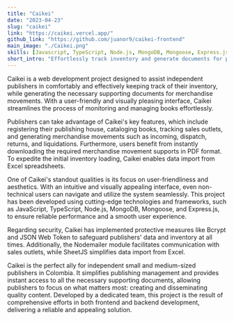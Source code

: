 ---
title: "Caikei"
date: "2023-04-23"
slug: "caikei"
link: "https://caikei.vercel.app/"
github_link: "https://github.com/juanor9/caikei-frontend"
main_image: "./Caikei.png"
skills: [Javascript, TypeScript, Node.js, MongoDB, Mongoose, Express.js, Bcrypt, JSON Web Token, Nodemailer, SheetJS, React.js, Redux Toolkit, React PDF, Cloudinary React, SASS, React Hot Toast]
short_intro: "Effortlessly track inventory and generate documents for publishers. User-friendly interface, secure backend. Simplify operations for small-medium publishers. Reliable and visually appealing solution."
---
Caikei is a web development project designed to assist independent publishers in comfortably and effectively keeping track of their inventory, while generating the necessary supporting documents for merchandise movements. With a user-friendly and visually pleasing interface, Caikei streamlines the process of monitoring and managing books effortlessly.

Publishers can take advantage of Caikei's key features, which include registering their publishing house, cataloging books, tracking sales outlets, and generating merchandise movements such as incoming, dispatch, returns, and liquidations. Furthermore, users benefit from instantly downloading the required merchandise movement supports in PDF format. To expedite the initial inventory loading, Caikei enables data import from Excel spreadsheets.

One of Caikei's standout qualities is its focus on user-friendliness and aesthetics. With an intuitive and visually appealing interface, even non-technical users can navigate and utilize the system seamlessly. This project has been developed using cutting-edge technologies and frameworks, such as JavaScript, TypeScript, Node.js, MongoDB, Mongoose, and Express.js, to ensure reliable performance and a smooth user experience.

Regarding security, Caikei has implemented protective measures like Bcrypt and JSON Web Token to safeguard publishers' data and inventory at all times. Additionally, the Nodemailer module facilitates communication with sales outlets, while SheetJS simplifies data import from Excel.

Caikei is the perfect ally for independent small and medium-sized publishers in Colombia. It simplifies publishing management and provides instant access to all the necessary supporting documents, allowing publishers to focus on what matters most: creating and disseminating quality content. Developed by a dedicated team, this project is the result of comprehensive efforts in both frontend and backend development, delivering a reliable and appealing solution.